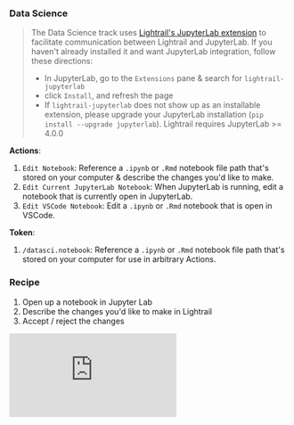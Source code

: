 
### Data Science

> The Data Science track uses [Lightrail's JupyterLab extension](https://pypi.org/project/lightrail-jupyterlab/) to facilitate communication between Lightrail and JupyterLab. If you haven't already installed it and want JupyterLab integration, follow these directions:
>
> - In JupyterLab, go to the `Extensions` pane & search for `lightrail-jupyterlab`
> - click `Install`, and refresh the page
> - If `lightrail-jupyterlab` does not show up as an installable extension, please upgrade your JupyterLab installation (`pip install --upgrade jupyterlab`). Lightrail requires JupyterLab >= 4.0.0

**Actions**:

1.  `Edit Notebook`: Reference a `.ipynb` or `.Rmd` notebook file path that's stored on your computer & describe the changes you'd like to make.
2.  `Edit Current JupyterLab Notebook`: When JupyterLab is running, edit a notebook that is currently open in JupyterLab.
3.  `Edit VSCode Notebook`: Edit a `.ipynb` or `.Rmd` notebook that is open in VSCode.

**Token**:

1.  `/datasci.notebook`: Reference a `.ipynb` or `.Rmd` notebook file path that's stored on your computer for use in arbitrary Actions.

### Recipe

1. Open up a notebook in Jupyter Lab
2. Describe the changes you'd like to make in Lightrail
3. Accept / reject the changes

<iframe
  src="https://www.loom.com/embed/d3607d9aa7174f81b0cb2d2f08b34cff?sid=e327b095-38e5-419e-a973-1d85efc0ea1c"
  frameborder="0"
  allowfullscreen
  style={{ width: "100%", height: "500px" }}
/>
